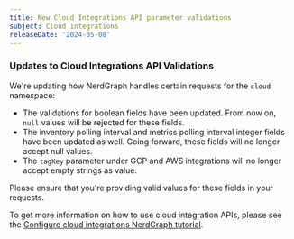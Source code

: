 ```yaml
---
title: New Cloud Integrations API parameter validations
subject: Cloud integrations
releaseDate: '2024-05-08'
---
```


### Updates to Cloud Integrations API Validations

We're updating how NerdGraph handles certain requests for the `cloud` namespace: 

* The validations for boolean fields have been updated. From now on, `null` values will be rejected for these fields.
* The inventory polling interval and metrics polling interval integer fields have been updated as well. Going forward, these fields will no longer accept null values.
* The `tagKey` parameter under GCP and AWS integrations will no longer accept empty strings as value.

Please ensure that you're providing valid values for these fields in your requests.

To get more information on how to use cloud integration APIs, please see the [Configure cloud integrations NerdGraph tutorial](https://docs.newrelic.com/docs/apis/nerdgraph/examples/nerdgraph-cloud-integrations-api-tutorial/).
